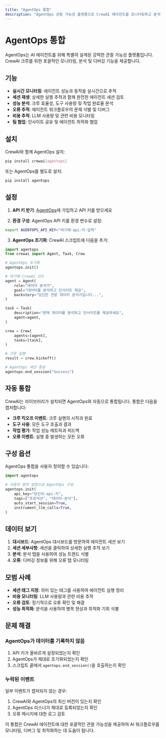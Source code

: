 ```yaml
---
title: "AgentOps 통합"
description: "AgentOps 관찰 가능성 플랫폼으로 CrewAI 에이전트를 모니터링하고 분석하세요"
---
```


# AgentOps 통합

AgentOps는 AI 에이전트를 위해 특별히 설계된 강력한 관찰 가능성 플랫폼입니다. CrewAI 크루를 위한 포괄적인 모니터링, 분석 및 디버깅 기능을 제공합니다.

## 기능

- **실시간 모니터링**: 에이전트 성능과 동작을 실시간으로 추적
- **세션 재생**: 상세한 실행 추적과 함께 완전한 에이전트 세션 검토
- **성능 분석**: 크루 효율성, 도구 사용량 및 작업 완료율 분석
- **오류 추적**: 에이전트 워크플로우의 문제 식별 및 디버그
- **비용 추적**: LLM 사용량 및 관련 비용 모니터링
- **팀 협업**: 인사이트 공유 및 에이전트 최적화 협업

## 설치

CrewAI와 함께 AgentOps 설치:

```bash
pip install crewai[agentops]
```

또는 AgentOps를 별도로 설치:

```bash
pip install agentops
```

## 설정

1. **API 키 받기**: [AgentOps](https://agentops.ai)에 가입하고 API 키를 받으세요

2. **환경 구성**: AgentOps API 키를 환경 변수로 설정:

```bash
export AGENTOPS_API_KEY="여기에-api-키-입력"
```

3. **AgentOps 초기화**: CrewAI 스크립트에 다음을 추가:

```python
import agentops
from crewai import Agent, Task, Crew

# AgentOps 초기화
agentops.init()

# 여기에 CrewAI 코드
agent = Agent(
    role="데이터 분석가",
    goal="데이터를 분석하고 인사이트 제공",
    backstory="당신은 전문 데이터 분석가입니다...",
)

task = Task(
    description="판매 데이터를 분석하고 인사이트를 제공하세요",
    agent=agent,
)

crew = Crew(
    agents=[agent],
    tasks=[task],
)

# 크루 실행
result = crew.kickoff()

# AgentOps 세션 종료
agentops.end_session("Success")
```

## 자동 통합

CrewAI는 라이브러리가 설치되면 AgentOps와 자동으로 통합됩니다. 통합은 다음을 캡처합니다:

- **크루 킥오프 이벤트**: 크루 실행의 시작과 완료
- **도구 사용**: 모든 도구 호출과 결과
- **작업 평가**: 작업 성능 메트릭과 피드백
- **오류 이벤트**: 실행 중 발생하는 모든 오류

## 구성 옵션

AgentOps 통합을 사용자 정의할 수 있습니다:

```python
import agentops

# 사용자 정의 설정으로 AgentOps 구성
agentops.init(
    api_key="당신의-api-키",
    tags=["프로덕션", "데이터-분석"],
    auto_start_session=True,
    instrument_llm_calls=True,
)
```

## 데이터 보기

1. **대시보드**: AgentOps 대시보드를 방문하여 에이전트 세션 보기
2. **세션 세부사항**: 세션을 클릭하여 상세한 실행 추적 보기
3. **분석**: 분석 탭을 사용하여 성능 트렌드 식별
4. **오류**: 디버깅 정보를 위해 오류 탭 모니터링

## 모범 사례

- **세션 태그 지정**: 의미 있는 태그를 사용하여 에이전트 실행 정리
- **비용 모니터링**: LLM 사용량과 관련 비용 추적
- **오류 검토**: 정기적으로 오류 확인 및 해결
- **성능 최적화**: 분석을 사용하여 병목 현상과 최적화 기회 식별

## 문제 해결

### AgentOps가 데이터를 기록하지 않음

1. API 키가 올바르게 설정되었는지 확인
2. AgentOps가 제대로 초기화되었는지 확인
3. 스크립트 끝에서 `agentops.end_session()`을 호출하는지 확인

### 누락된 이벤트

일부 이벤트가 캡처되지 않는 경우:

1. CrewAI와 AgentOps의 최신 버전이 있는지 확인
2. AgentOps 리스너가 제대로 등록되었는지 확인
3. 오류 메시지에 대한 로그 검토

이 통합은 CrewAI 에이전트에 대한 포괄적인 관찰 가능성을 제공하여 AI 워크플로우를 모니터링, 디버그 및 최적화하는 데 도움이 됩니다.

